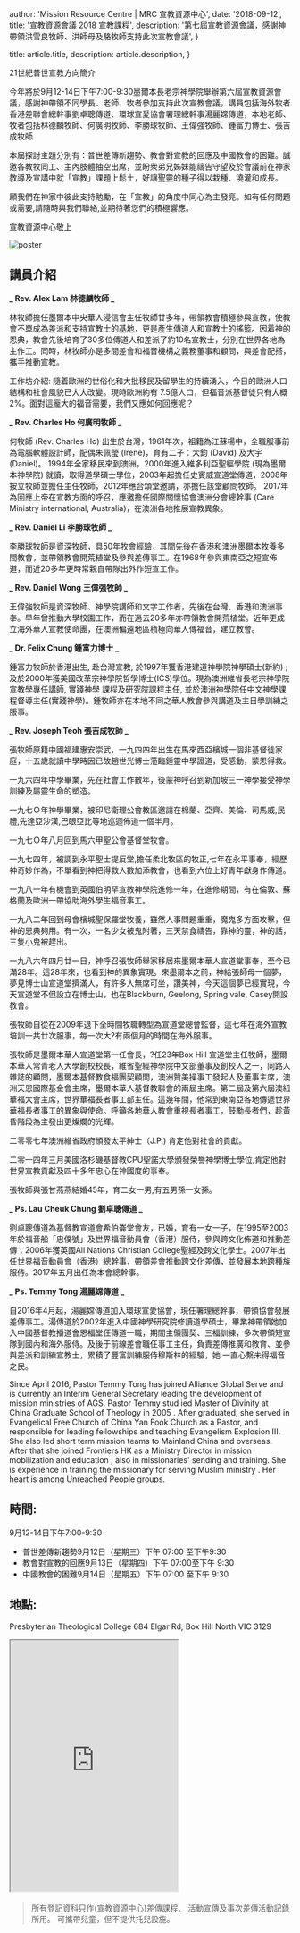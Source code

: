 
  author: 'Mission Resource Centre | MRC 宣教資源中心',
  date: '2018-09-12',
  title: '宣教資源會議 2018 宣教課程',
  description:
    '第七屆宣教資源會議，感謝神帶領洪雪良牧師、洪師母及駱牧師支持此次宣教會議',
}

  title: article.title,
  description: article.description,
}


21世紀普世宣教方向簡介

今年將於9月12-14日下午7:00-9:30墨爾本長老宗神學院舉辦第六屆宣教資源會議，感謝神帶領不同學長、老師、牧者參加支持此次宣教會議，講員包括海外牧者香港差聯會總幹事劉卓聰傳道、環球宣愛協會署理總幹事湯麗嫦傳道，本地老師、牧者包括林德麟牧師、何廣明牧師、李勝球牧師、王偉強牧師、鍾富力博士、張吉成牧師

本屆探討主題分別有：普世差傳新趨勢、教會對宣教的回應及中國教會的困難。誠邀各教牧同工、主內肢體抽空出席，並盼衆弟兄姊妹能禱告守望及於會議前在神家教導及宣講中就「宣教」課題上鬆土，好讓聖靈的種子得以栽種、澆灌和成長。

願我們在神家中彼此支持勉勵，在「宣教」的角度中同心為主發亮。如有任何問題或需要,請隨時與我們聯絡,並期待著您們的積極響應。

宣教資源中心敬上

<Image src={poster} alt="poster" />

## 講員介紹

**_ Rev. Alex Lam 林德麟牧師 _**

林牧師擔任墨爾本中央華人浸信會主任牧師廿多年，帶領教會積極參與宣教，使教會不單成為差派和支持宣教士的基地，更是產生傳道人和宣教士的搖籃。因着神的恩典，教會先後培育了30多位傳道人和差派了約10名宣教士，分別在世界各地為主作工。同時，林牧師亦是多間差會和福音機構之義務董事和顧問，與差會配搭，攜手推動宣教。

工作坊介紹:
隨着歐洲的世俗化和大批移民及留學生的持續湧入，今日的歐洲人口結構和社會風貌已大大改變。現時歐洲約有 7.5億人口，但福音派基督徒只有大概2%。面對這龐大的福音需要，我們又應如何回應呢？

**_ Rev. Charles Ho 何廣明牧師 _**

何牧師 (Rev. Charles Ho) 出生於台灣，1961年次，祖籍為江蘇楊中，全職服事前為電腦軟體設計師，配偶朱佩瑩 (Irene)，育有二子：大鈞 (David) 及大宇 (Daniel)。 1994年全家移民來到澳洲，2000年進入維多利亞聖經學院 (現為墨爾本神學院) 就讀，取得道學碩士學位，2003年起擔任史賓威宣道堂傳道，2008年按立牧師並擔任主任牧師，2012年應合頌堂邀請，亦擔任該堂顧問牧師。 2017年為回應上帝在宣教方面的呼召，應邀擔任國際關懷協會澳洲分會總幹事 (Care Ministry international, Australia)，在澳洲各地推展宣教異象。

**_ Rev. Daniel Li 李勝球牧師 _**

李勝球牧師是資深牧師，具50年牧會經驗，其間先後在香港和澳洲墨爾本牧養多間教會，並帶領教會開荒植堂及參與差傳事工。在1968年參與東南亞之短宣佈道，而近20多年更時常親自帶隊出外作短宣工作。

**_ Rev. Daniel Wong 王偉强牧師 _**

王偉強牧師是資深牧師、神學院講師和文字工作者，先後在台灣、香港和澳洲事奉。早年曾推動大學校園工作，而在過去20多年亦帶領教會開荒植堂。近年更成立海外華人宣教使命團，在澳洲偏遠地區積極向華人傳福音，建立教會。

**_ Dr. Felix Chung 鍾富力博士 _**

鍾富力牧師於香港出生, 赴台灣宣教, 於1997年獲香港建道神學院神學碩士(新約) ; 及於2000年獲美國改革宗神學院哲學博士(ICS)學位。現為澳洲維省長老宗神學院宣教學專任講師, 實踐神學 課程及研究院課程主任, 並於澳洲神學院任中文神學課程督導主任(實踐神學)。鍾牧師亦在本地不同之華人教會參與講道及主日學訓練之服事。

**_ Rev. Joseph Teoh 張吉成牧師 _**

張牧師原籍中國福建惠安崇武，一九四四年出生在馬來西亞檳城一個非基督徒家庭，十五歲就讀中學時因已故趙世光博士蒞臨鍾靈中學證道，受感動，蒙恩得救。

一九六四年中學畢業，先在社會工作數年，後蒙神呼召到新加坡三一神學接受神學訓練及屬靈生命的塑造。

一九七Ｏ年神學畢業，被印尼衛理公會教區邀請在棉蘭、亞齊、美倫、司馬威,民禮,先達亞沙漢,巴眼亞比等地巡迴佈道一個半月。

一九七Ｏ年八月回到馬六甲聖公會基督堂牧會。

一九七四年，被調到永平聖士提反堂,擔任柔北牧區的牧正,七年在永平事奉，經歷神奇妙作為，不單看到神把得救人數加添教會，也看到六位上好青年獻身作傳道。

一九八一年有機會到英國伯明罕宣教神學院進修一年，在進修期間，有在倫敦、蘇格蘭及歐洲一帶協助海外學生福音事工。

一九八二年回到母會檳城聖保羅堂牧養，雖然人事問題重重，魔鬼多方面攻擊，但神的恩典夠用。有一次，一名少女被鬼附著，三天禁食禱告，靠神的靈，神的話，三隻小鬼被趕出。

一九八六年四月廿一日，神呼召張牧師舉家移居來墨爾本華人宣道堂事奉，至今已滿28年。這28年來，也看到神的異象實現。來墨爾本之前，神給張師母一個夢，夢見博士山宣道堂擠滿人，有許多人無席可坐，讚美神，今天這個夢已經實現，今天宣道堂不但設立在博士山，也在Blackburn, Geelong, Spring vale, Casey開設教會。

張牧師自從在2009年退下全時間牧職轉型為宣道堂總會監督，這七年在海外宣教培訓一共廿次服事，每一次大?有兩個月的時間在海外服事。

張牧師是墨爾本華人宣道堂第一任會長，?任23年Box Hill 宣道堂主任牧師，墨爾本華人常青老人大學創校校長，維省聖經神學院中文部董事及創校人之一，同路人雜誌的顧問，墨爾本基督教食福團契顧問，澳洲贊美操事工發起人及董事主席，澳洲天恩國際基金會主席，墨爾本華人基督教聯會的兩屆主席。第二屆及第六屆澳紐華福大會主席，世界華福長者事工部主任。這幾年間，他常到東南亞各地傳遞世界華福長者事工的異象與使命。呼籲各地華人教會重視長者事工，鼓勵長者們，趁黃昏階段為主發出更燦爛的光輝。

二零零七年澳洲維省政府頒發太平紳士（J.P.) 肯定他對社會的貢獻。

二零一四年三月美國洛杉磯基督教CPU聖諾大學頒發榮譽神學博士學位,肯定他對世界宣教貢獻及四十多年忠心在神國度的事奉。

張牧師與張甘燕燕結婚45年，育二女一男,有五男孫一女孫。

**_ Ps. Lau Cheuk Chung 劉卓聰傳道 _**

劉卓聰傳道為基督教宣道會希伯崙堂會友，已婚，育有一女一子，在1995至2003年於福音船「忠僕號」及世界福音動員會（香港）服侍，參與跨文化佈道和推動差傳；2006年獲英國All Nations Christian College聖經及跨文化學士。2007年出任世界福音動員會（香港）總幹事，帶領差會推動跨文化差傳，並發展本地跨種族服侍。2017年五月出任為本會總幹事。

**_ Ps. Temmy Tong 湯麗嫦傳道 _**

自2016年4月起，湯麗嫦傳道加入環球宣愛協會，現任署理總幹事，帶領協會發展差傳事工。湯傳道於2002年進入中國神學研究院修讀道學碩士，畢業神帶領她加入中國基督教播道會恩福堂仼傳道一職，期間主領團契、三福訓練，多次帶領短宣隊到國內和海外服侍。及後于前線差會職仼事工主任，負責差傳推廣和教育、並參與差派和訓練宣教士，累積了豐富訓練服侍穆斯林的經驗，她 一直心繫未得福音之民。

Since April 2016, Pastor Temmy Tong has joined Alliance Global Serve and is currently an Interim General Secretary leading the development of mission ministries of AGS. Pastor Temmy stud ied Master of Divinity at China Graduate School of Theology in 2005 . After graduated, she served in Evangelical Free Church of China Yan Fook Church as a Pastor, and responsible for leading fellowships and teaching Evangelism Explosion III. She also led short term mission teams to Mainland China and overseas. After that she joined Frontiers HK as a Ministry Director in mission mobilization and education , also in missionaries' sending and training. She is experience in training the missionary for serving Muslim ministry . Her heart is among Unreached People groups.

## 時間:

9月12-14日下午7:00-9:30

- 普世差傳新趨勢9月12日（星期三）下午 07:00 至下午9:30
- 教會對宣教的回應9月13日（星期四）下午 07:00至下午 9:30
- 中國教會的困難9月14日（星期五）下午 07:00 至下午 9:30

## 地點:

Presbyterian Theological College
684 Elgar Rd, Box Hill North VIC 3129

<style jsx>{`
  iframe {
    width: 100%;
    max-width: 600px;
  }

  @media (max-width: 600px) {
    iframe {
      width: 100%;
    }
  }
`}</style>

<iframe
  src="https://maps.google.com/maps?width=100%25&amp;height=600&amp;hl=en&amp;q=684%20Elgar%20Rd,%20Box%20Hill%20North%20VIC%203129%20+(Presbyterian%20Theological%20College)&amp;t=&amp;z=14&amp;ie=UTF8&amp;iwloc=B&amp;output=embed"
  height="450"
  style={{ border: '0' }}
  allowfullscreen=""
  loading="lazy"
></iframe>​

> 所有登記資科只作(宣教資源中心)差傳課程、 活動宣傳及事次差傳活動記錄所用。
> 可攜帶兒童，但不提供托兒設施。
